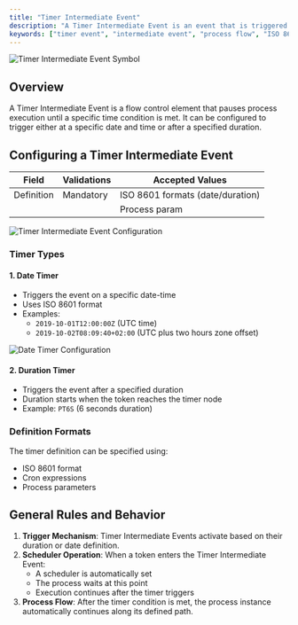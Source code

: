 ```yaml
---
title: "Timer Intermediate Event"
description: "A Timer Intermediate Event is an event that is triggered based on a specified time duration or date. It is placed within the flow of a process and serves as a point of interruption and continuation."
keywords: ["timer event", "intermediate event", "process flow", "ISO 8601", "scheduler", "duration timer", "date timer", "process scheduling", "BPMN timer", "time-based events"]
---
```


<Frame>

![Timer Intermediate Event Symbol](https://s3.eu-west-1.amazonaws.com/docx.flowx.ai/3.5/timer_intermediate_event.png#center)

</Frame>

## Overview

A Timer Intermediate Event is a flow control element that pauses process execution until a specific time condition is met. It can be configured to trigger either at a specific date and time or after a specified duration.

## Configuring a Timer Intermediate Event

| Field      | Validations | Accepted Values                  |
| ---------- | ----------- | -------------------------------- |
| Definition | Mandatory   | ISO 8601 formats (date/duration) |
|            |             | Process param                    |

<Frame>

![Timer Intermediate Event Configuration](https://s3.eu-west-1.amazonaws.com/docx.flowx.ai/3.5/intermediate_timer_eventz.png)

</Frame>

### Timer Types

#### 1. Date Timer
    
- Triggers the event on a specific date-time
- Uses ISO 8601 format
- Examples:
  - `2019-10-01T12:00:00Z` (UTC time)
  - `2019-10-02T08:09:40+02:00` (UTC plus two hours zone offset)

<Frame>

![Date Timer Configuration](https://s3.eu-west-1.amazonaws.com/docx.flowx.ai/release34/intermediate_timer_date.png)

</Frame>

#### 2. Duration Timer

- Triggers the event after a specified duration
- Duration starts when the token reaches the timer node
- Example: `PT6S` (6 seconds duration)

### Definition Formats

The timer definition can be specified using:
* ISO 8601 format
* Cron expressions
* Process parameters

## General Rules and Behavior

1. **Trigger Mechanism**: Timer Intermediate Events activate based on their duration or date definition.
2. **Scheduler Operation**: When a token enters the Timer Intermediate Event:
   - A scheduler is automatically set
   - The process waits at this point
   - Execution continues after the timer triggers
3. **Process Flow**: After the timer condition is met, the process instance automatically continues along its defined path.

</fileContent>
</invoke>